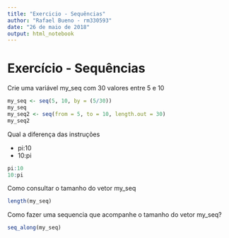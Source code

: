 ```yaml
---
title: "Exercicio - Sequências"
author: "Rafael Bueno - rm330593"
date: "26 de maio de 2018"
output: html_notebook
---
```


# Exercício - Sequências

Crie uma variável my_seq com 30 valores entre 5 e 10

```r
my_seq <- seq(5, 10, by = (5/30))
my_seq
my_seq2 <- seq(from = 5, to = 10, length.out = 30)
my_seq2
```

Qual a diferença das instruções

* pi:10
* 10:pi

```r
pi:10
10:pi
```

Como consultar o tamanho do vetor my_seq

```r
length(my_seq)
```

Como fazer uma sequencia que acompanhe o tamanho do vetor my_seq?

```r
seq_along(my_seq)
```


